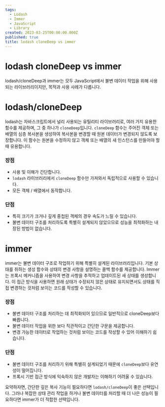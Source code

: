 ```yaml
---
tags:
  - Lodash
  - Immer
  - JavaScript
  - Library
created: 2023-03-25T00:00:00.000Z
published: true
title: lodash cloneDeep vs immer
---
```



# lodash cloneDeep vs immer

<ArticleInfo />

lodash/cloneDeep과 immer는 모두 JavaScript에서 불변 데이터 작업을 위해 사용되는 라이브러리이지만, 목적과 사용 사례가 다릅니다.
# lodash/cloneDeep
lodash는 자바스크립트에서 널리 사용되는 유틸리티 라이브러리로, 여러 가지 유용한 함수를 제공하며, 그 중 하나가 `cloneDeep`입니다. `cloneDeep` 함수는 주어진 객체 또는 배열의 심층 복사본을 생성하여 복사본을 변경할 때 원본 데이터가 변경되지 않도록 보장합니다. 이 함수는 원본을 수정하지 않고 객체 또는 배열의 새 인스턴스를 만들어야 할 때 유용합니다.
### 장점
  - 사용 및 이해가 간단합니다.
  -  `lodash` 라이브러리에서 `cloneDeep` 함수만 가져와서 독립적으로 사용할 수 있습니다.  
  - 모든 객체 / 배열에서 동작합니다.  
### 단점
- 특히 크기가 크거나 깊게 중첩된 객체의 경우 속도가 느릴 수 있습니다.  
- 불변 데이터 구조를 처리하도록 특별히 설계되지 않았으므로 성능을 최적화하는 내장된 방법이 없습니다.
# immer
immer는 불변 데이터 구조로 작업하기 위해 특별히 설계된 라이브러리입니다. 기본 상태를 취하는 생성 함수와 상태의 변경 사항을 설명하는 콜백 함수를 제공합니다. Immer는 프록시 메커니즘을 사용하여 변경 사항을 추적하고 업데이트된 새 상태를 생성합니다. 이 접근 방식을 사용하면 원래 상태가 수정되지 않은 상태로 유지되면서도 상태를 직접 변경하는 것처럼 보이는 코드를 작성할 수 있습니다.
### 장점
- 불변 데이터 구조를 처리하는 데 최적화되어 있으므로 일반적으로 cloneDeep보다 빠릅니다.  
- 불변 데이터 작업을 위한 보다 직관적이고 간단한 구문을 제공합니다.  
- 변경 가능한 데이터로 작업하는 것처럼 보이는 코드를 작성할 수 있어 이해하기 쉽습니다.  
### 단점
- 불변 데이터 구조를 처리하기 위해 특별히 설계되었기 때문에 `cloneDeep`보다 유연성이 떨어집니다.  
- 프록시 기반 접근 방식에 익숙하지 않은 개발자는 이해하기 어려울 수 있습니다.

요약하자면, 간단한 깊은 복사 기능이 필요하다면 `lodash/cloneDeep`이 좋은 선택입니다. 그러나 복잡한 상태 관리 작업을 하거나 불변 데이터를 처리할 때 더 나은 성능이 필요하다면 immer가 더 적합한 선택입니다.